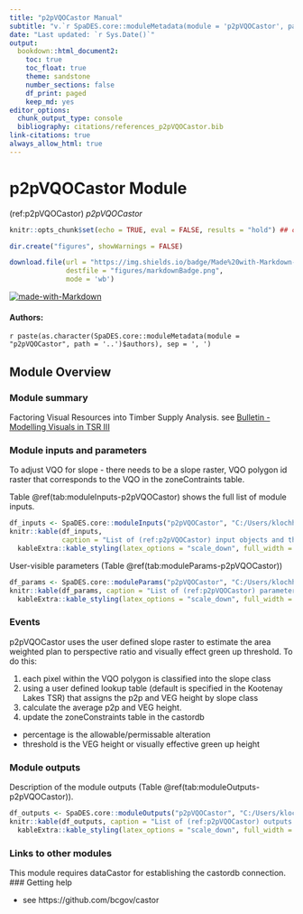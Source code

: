 ```yaml
---
title: "p2pVQOCastor Manual"
subtitle: "v.`r SpaDES.core::moduleMetadata(module = 'p2pVQOCastor', path = '..')$version`"
date: "Last updated: `r Sys.Date()`"
output:
  bookdown::html_document2:
    toc: true
    toc_float: true
    theme: sandstone
    number_sections: false
    df_print: paged
    keep_md: yes
editor_options:
  chunk_output_type: console
  bibliography: citations/references_p2pVQOCastor.bib
link-citations: true
always_allow_html: true
---
```


# p2pVQOCastor Module

<!-- the following are text references used in captions for LaTeX compatibility -->
(ref:p2pVQOCastor) *p2pVQOCastor*

```r
knitr::opts_chunk$set(echo = TRUE, eval = FALSE, results = "hold") ## change to eval = TRUE if all chunks are to be evaluated

dir.create("figures", showWarnings = FALSE)

download.file(url = "https://img.shields.io/badge/Made%20with-Markdown-1f425f.png",
              destfile = "figures/markdownBadge.png",
              mode = 'wb')
```

[![made-with-Markdown](figures/markdownBadge.png)](https://commonmark.org)

<!-- if knitting to pdf remember to add the pandoc_args: ["--extract-media", "."] option to yml in order to get the badge images -->

#### Authors:

`r paste(as.character(SpaDES.core::moduleMetadata(module = "p2pVQOCastor", path = '..')$authors), sep = ', ')`
<!-- ideally separate authors with new lines, '\n' not working -->

## Module Overview

### Module summary

Factoring Visual Resources into Timber Supply Analysis. see [Bulletin - Modelling Visuals in TSR III]( https://www2.gov.bc.ca/assets/gov/farming-natural-resources-and-industry/forestry/visual-resource-mgmt/vrm_modeling_visuals_bulletin.pdf#:~:text=prepared%20to%20convey%20two%20new%20procedures%20that%20enhance%20modelling%20of)

### Module inputs and parameters

To adjust VQO for slope - there needs to be a slope raster, VQO polygon id raster that corresponds to the VQO in the zoneContraints table.

Table \@ref(tab:moduleInputs-p2pVQOCastor) shows the full list of module inputs.

```r
df_inputs <- SpaDES.core::moduleInputs("p2pVQOCastor", "C:/Users/klochhea/castor/R/SpaDES-modules")
knitr::kable(df_inputs,
             caption = "List of (ref:p2pVQOCastor) input objects and their description.") %>%
  kableExtra::kable_styling(latex_options = "scale_down", full_width = TRUE)
```

User-visible parameters (Table \@ref(tab:moduleParams-p2pVQOCastor))

```r
df_params <- SpaDES.core::moduleParams("p2pVQOCastor", "C:/Users/klochhea/castor/R/SpaDES-modules")
knitr::kable(df_params, caption = "List of (ref:p2pVQOCastor) parameters and their description.") %>%
  kableExtra::kable_styling(latex_options = "scale_down", full_width = TRUE)
```

### Events

p2pVQOCastor uses the user defined slope raster to estimate the area weighted plan to perspective ratio and visually effect green up threshold. To do this:

1. each pixel within the VQO polygon is classified into the slope class
2. using a user defined lookup table (default is specified in the Kootenay Lakes TSR) that assigns the p2p and VEG height by slope class
3. calculate the average p2p and VEG height.
4. update the zoneConstraints table in the castordb
  + percentage is the allowable/permissable alteration
  + threshold is the VEG height or visually effective green up height

### Module outputs

Description of the module outputs (Table \@ref(tab:moduleOutputs-p2pVQOCastor)).

```r
df_outputs <- SpaDES.core::moduleOutputs("p2pVQOCastor", "C:/Users/klochhea/castor/R/SpaDES-modules")
knitr::kable(df_outputs, caption = "List of (ref:p2pVQOCastor) outputs and their description.") %>%
  kableExtra::kable_styling(latex_options = "scale_down", full_width = TRUE)
```

### Links to other modules

This module requires dataCastor for establishing the castordb connection.
### Getting help

-   see https://github.com/bcgov/castor
